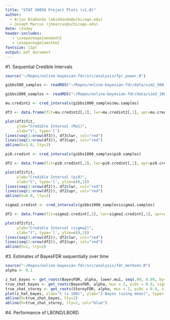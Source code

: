 ```yaml
---
title: "STAT 30850 Project Plots (v1.0)"
author: 
  - Arjun Biddanda (abiddanda@uchicago.edu)
  - Joseph Marcus (jhmarcus@uchicago.edu)
date: \today
header-includes:
   - \usepackage{amsmath}
   - \usepackage{amsthm}
fontsize: 11pt
output: pdf_document
---
```


#1. Sequential Credible Intervals

```r
source("~/Repos/online-bayesian-fdr/src/analysis/fpr_power.R")

gibbs500_samples <- readRDS("~/Repos/online-bayesian-fdr/data/sim2_500_08_3_mcmc1.rds")

gibbs1000_samples <- readRDS("~/Repos/online-bayesian-fdr/data/sim3_1000_08_3_mcmc1.rds")

mu.credint2 <- cred_intervals(gibbs1000_samples$mu.samples)

df3 <- data.frame(fit=mu.credint2[,2], lwr=mu.credint2[,1], upr=mu.credint2[, 3])

plot(df3$fit,
     ylab="Credible Interval (Mu1)",
     xlab="t", type='l')
lines(seq(1:nrow(df3)), df3$lwr, col="red")
lines(seq(1:nrow(df3)), df3$upr, col="red")
abline(h=3.0, lty=2)
```

```r
pi0.credint <- cred_intervals(gibbs1000_samples$pi0.samples)

df2 <- data.frame(fit=pi0.credint[,2], lwr=pi0.credint[,1], upr=pi0.credint[, 3])

plot(df2$fit,
     ylab="Credible Interval (pi0)",
     xlab="t", type='l', ylim=c(0,1))
lines(seq(1:nrow(df2)), df2$lwr, col="red")
lines(seq(1:nrow(df2)), df2$upr, col="red")
abline(h=0.8, lty=2)
```

```r
sigma2.credint <- cred_intervals(gibbs1000_samples$sigma2.samples)

df2 <- data.frame(fit=sigma2.credint[,2], lwr=sigma2.credint[,1], upr=sigma2.credint[, 3])

plot(df2$fit,
     ylab="Credible Interval (sigma2)",
     xlab="t", type='l', ylim=c(0,2))
lines(seq(1:nrow(df2)), df2$lwr, col="red")
lines(seq(1:nrow(df2)), df2$upr, col="red")
abline(h=1, lty=2)
```


#3. Estimates of BayesFDR sequentially over time

```r
source("~/Repos/online-bayesian-fdr/src/analysis/fdr_methods.R")
alpha <- 0.1

z_hat_bayes <- get_roots(BayesFDR, alpha, lower.mu1, seq(.99, 0.89, by=-0.01), mean.sigma2)
true_zhat_bayes <- get_roots(BayesFDR, alpha, mus = 2, pi0s = 0.9, sigma2s = 1)
true_zhat_storey <- get_roots(StoreyFDR, alpha, mus = 2, pi0s = 0.9, sigma2s = 1)
plot(z_hat_bayes, xlab="t (x 100)", ylab="Z-Bayes (using mean)", type='l', col="red", ylim=c(1,5))
abline(h=true_zhat_bayes, lty=2)
abline(h=true_zhat_storey, lty=2, col="blue")
```

#4. Performance of LBOND/LBORD 




